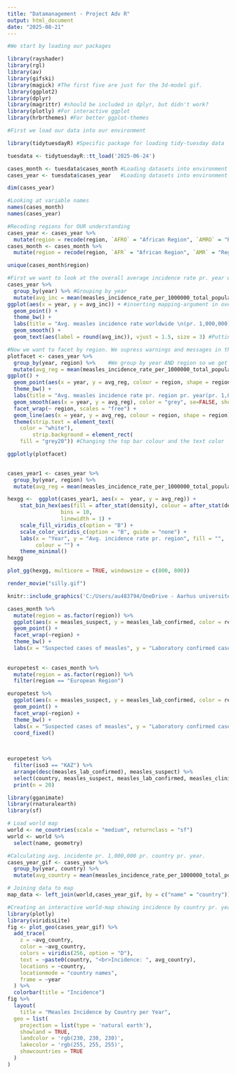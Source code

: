 ```yaml
---
title: "Datamanagement - Project Adv R"
output: html_document
date: "2025-08-21"
---
```


```r
#We start by loading our packages

library(rayshader) 
library(rgl)
library(av)
library(gifski)
library(magick) #The first five are just for the 3d-model gif. 
library(ggplot2) 
library(dplyr)
library(magrittr) #should be included in dplyr, but didn't work?
library(plotly) #For interactive ggplot
library(hrbrthemes) #For better ggplot-themes
```


```r
#First we load our data into our environment

library(tidytuesdayR) #Specific package for loading tidy-tuesday data

tuesdata <- tidytuesdayR::tt_load('2025-06-24') 

cases_month <- tuesdata$cases_month #Loading datasets into environment
cases_year <- tuesdata$cases_year   #Loading datasets into environment

dim(cases_year)
```



```r
#Looking at variable names
names(cases_month)
names(cases_year)
```


```r
#Recoding regions for OUR understanding
cases_year <- cases_year %>% 
  mutate(region = recode(region, `AFRO` = "African Region", `AMRO` = "Region of Americas", `EMRO` = "Eastern Mediterraenean Region", `EURO` = "European Region", `SEARO` = "Sout-East Asian Region", `WPRO` = "Western Pacific Region"))
cases_month <- cases_month %>% 
  mutate(region = recode(region, `AFR` = "African Region", `AMR` = "Region of Americas", `EMR` = "Eastern Mediterraenean Region", `EUR` = "European Region", `SEAR` = "Sout-East Asian Region", `WPR` = "Western Pacific Region"))
```


```r
unique(cases_month$region)
```


```r
#First we want to look at the overall average incidence rate pr. year worldwide
cases_year %>%
  group_by(year) %>% #Grouping by year
  mutate(avg_inc = mean(measles_incidence_rate_per_1000000_total_population)) %>% #Creating new variable with mutate
ggplot(aes(x = year, y = avg_inc)) + #inserting mapping-argument in overall ggplot for less typing
  geom_point() +
  theme_bw() +
  labs(title = "Avg. measles incidence rate worldwide \n(pr. 1,000,000)", x = "Year", y = "Avg. Incidence Rate") + #Notice the \n for changing                                                                                                                      #line
  geom_smooth() +
  geom_text(aes(label = round(avg_inc)), vjust = 1.5, size = 3) #Putting avg_incidence text for each point and adjusting size and position
```


```r

#Now we want to facet by region. We supress warnings and messages in the output in the first row. 
plotfacet <- cases_year %>%
  group_by(year, region) %>%    #We group by year AND region so we get an annual avg. pr. region
  mutate(avg_reg = mean(measles_incidence_rate_per_1000000_total_population)) %>% 
ggplot() + 
  geom_point(aes(x = year, y = avg_reg, colour = region, shape = region)) +
  theme_bw() +
  labs(title = "Avg. measles incidence rate pr. region pr. year(pr. 1,000,000)", x = "Year", y = "Avg. Incidence Rate", color = "Region", shape = "Region") +
  geom_smooth(aes(x = year, y = avg_reg), color = "grey", se=FALSE, show.legend = FALSE) + 
  facet_wrap(~ region, scales = "free") +
  geom_line(aes(x = year, y = avg_reg, colour = region, shape = region)) + 
  theme(strip.text = element_text(
    color = "white"),
        strip.background = element_rect(
    fill = "grey20")) #Changing the top bar colour and the text color 

ggplotly(plotfacet)
  
```






```r
cases_year1 <- cases_year %>% 
  group_by(year, region) %>% 
  mutate(avg_reg = mean(measles_incidence_rate_per_1000000_total_population)) 

hexgg <-  ggplot(cases_year1, aes(x =  year, y = avg_reg)) +
    stat_bin_hex(aes(fill = after_stat(density), colour = after_stat(density)), 
                 bins = 10,
                 linewidth = 1) +
    scale_fill_viridis_c(option = "B") +
    scale_color_viridis_c(option = "B", guide = "none") +
    labs(x = "Year", y = "Avg. incidence rate pr. region", fill = "",
         colour = "") +
    theme_minimal()
hexgg
```

```r
plot_gg(hexgg, multicore = TRUE, windowsize = c(800, 800))

render_movie("silly.gif")

```

```r
knitr::include_graphics('C:/Users/au483794/OneDrive - Aarhus universitet/Documents/Fridayproject/Peter/silly.gif')
```


```r
cases_month %>%
  mutate(region = as.factor(region)) %>% 
  ggplot(aes(x = measles_suspect, y = measles_lab_confirmed, color = region)) +
  geom_point() + 
  facet_wrap(~region) + 
  theme_bw() + 
  labs(x = "Suspected cases of measles", y = "Laboratory confirmed cases of measles", color = "Region")
  
  
europetest <- cases_month %>%
  mutate(region = as.factor(region)) %>% 
  filter(region == "European Region")

europetest %>% 
  ggplot(aes(x = measles_suspect, y = measles_lab_confirmed, color = region)) +
  geom_point() + 
  facet_wrap(~region) + 
  theme_bw() + 
  labs(x = "Suspected cases of measles", y = "Laboratory confirmed cases of measles", color = "Region") + 
  coord_fixed()
  
  
```

```r
europetest %>% 
  filter(iso3 == "KAZ") %>% 
  arrange(desc(measles_lab_confirmed), measles_suspect) %>% 
  select(country, measles_suspect, measles_lab_confirmed, measles_clinical, year) %>% 
  print(n = 20)
```





```r
library(gganimate)
library(rnaturalearth)
library(sf)
```

```r
# Load world map
world <- ne_countries(scale = "medium", returnclass = "sf") 
world <- world %>% 
  select(name, geometry)
```


```r
#Calculating avg. incidente pr. 1,000,000 pr. country pr. year. 
cases_year_gif <- cases_year %>% 
  group_by(year, country) %>% 
  mutate(avg_country = mean(measles_incidence_rate_per_1000000_total_population))
```


```r
# Joining data to map
map_data <- left_join(world,cases_year_gif, by = c("name" = "country"))
```

```r
#Creating an interactive world-map showing incidence by country pr. year by color-coding. 
library(plotly)
library(viridisLite)
fig <- plot_geo(cases_year_gif) %>%
  add_trace(
    z = ~avg_country,
    color = ~avg_country,
    colors = viridis(256, option = "D"),
    text = ~paste0(country, "<br>Incidence: ", avg_country),
    locations = ~country,
    locationmode = "country names",
    frame = ~year
  ) %>%
  colorbar(title = "Incidence")
fig %>% 
  layout(
    title = "Measles Incidence by Country per Year",
  geo = list(
    projection = list(type = 'natural earth'),
    showland = TRUE,
    landcolor = 'rgb(230, 230, 230)',
    lakecolor = 'rgb(255, 255, 255)',
    showcountries = TRUE
  )
) 
```


